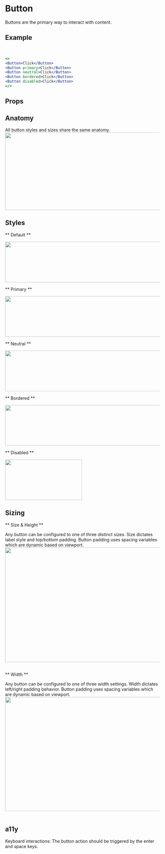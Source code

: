 
# Button
Buttons are the primary way to interact with content.

## Example
<Example /><br/>

```.jsx
<>
<Button>Click</Button>
<Button primary>Click</Button>
<Button neutral>Click</Button>
<Button bordered>Click</Button>
<Button disabled>Click</Button>
</>
```

## Props
<PropsTable propMetaData={Button.__docgenInfo} />

## Anatomy
All button styles and sizes share the same anatomy.
<img src="/static/docs-images/button-anatomy.png" width="810" height="252" />

## Styles

** Default **

<img src="/static/docs-images/button-secondary-states.png" width="810" height="132" />
<br/>

** Primary **

<img src="/static/docs-images/button-primary-states.png" width="810" height="132" />
<br/>

** Neutral **

<img src="/static/docs-images/button-neutral-states.png" width="810" height="132" />
<br/>

** Bordered **

<img src="/static/docs-images/button-bordered-states.png" width="810" height="132" />
<br/>

** Disabled **

<img src="/static/docs-images/button-disabled-states.png" width="250" height="132" />

## Sizing

** Size & Height **

Any button can be configured to one of three distinct sizes. Size dictates label style and top/bottom padding. Button padding uses spacing variables which are dynamic based on viewport.
<br/>
<img src="/static/docs-images/button-sizing-size.png" width="600" height="373" />
<br/><br/>

** Width **

Any button can be configured to one of three width settings. Width dictates left/right padding behavior. Button padding uses spacing variables which are dynamic based on viewport.
<br/>
<img src="/static/docs-images/button-sizing-width.png" width="600" height="371" />
<br/><br/>

## a11y
Keyboard interactions: The button action should be triggered by the enter and space keys.